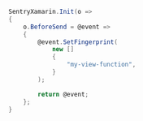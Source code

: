 ```csharp
SentryXamarin.Init(o =>
{
    o.BeforeSend = @event =>
    {
        @event.SetFingerprint(
            new []
            {
                "my-view-function",
            }
        );

        return @event;
    };
}
```